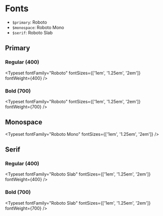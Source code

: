 
<Meta title="Resources/Fonts" />

<style>
  @import
  &quot;https://fonts.googleapis.com/css2?family=Roboto+Slab:ital,wght@0,400;0,700;1,400;1,700&family=Roboto+Mono&family=Roboto:ital,wght@0,400;0,700;1,400;1,700&display=swap&quot;;
  {`
    .docblock-typeset {
      color: #ffffff;
    }
  `}
</style>

# Fonts

- `$primary`: Roboto
- `$monospace`: Roboto Mono
- `$serif`: Roboto Slab

## Primary

### Regular (400)

<Typeset fontFamily="Roboto" fontSizes={['1em', '1.25em', '2em']} fontWeight={400} />

### Bold (700)

<Typeset fontFamily="Roboto" fontSizes={['1em', '1.25em', '2em']} fontWeight={700} />

## Monospace

<Typeset fontFamily="Roboto Mono" fontSizes={['1em', '1.25em', '2em']} />

## Serif

### Regular (400)

<Typeset fontFamily="Roboto Slab" fontSizes={['1em', '1.25em', '2em']} fontWeight={400} />

### Bold (700)

<Typeset fontFamily="Roboto Slab" fontSizes={['1em', '1.25em', '2em']} fontWeight={700} />
